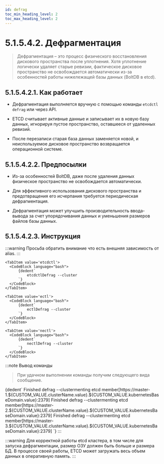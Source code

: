 ```yaml
---
id: defrag
toc_min_heading_level: 2
toc_max_heading_level: 2
---
```



# 5.1.5.4.2. Дефрагментация

> Дефрагментация – это процесс физического восстановления дискового пространства после уплотнения. Хотя уплотнение логически удаляет старые ревизии, фактическое дисковое пространство не освобождается автоматически из-за особенностей работы нижележащей базы данных (BoltDB в etcd).

## 5.1.5.4.2.1. Как работает

- Дефрагментация выполняется вручную с помощью команды `etcdctl defrag` или через API.

- ETCD считывает активные данные и записывает их в новую базу данных, игнорируя пустое пространство, оставшееся от удаленных ревизий.

- После перезаписи старая база данных заменяется новой, и неиспользуемое дисковое пространство возвращается операционной системе.

## 5.1.5.4.2.2. Предпосылки

- Из-за особенностей BoltDB, даже после удаления данных физическое пространство не освобождается автоматически.

- Для эффективного использования дискового пространства и предотвращения его исчерпания требуется периодическая дефрагментация.

- Дефрагментация может улучшить производительность ввода-вывода за счет упорядочивания данных и уменьшения размеров файлов базы данных.

## 5.1.5.4.2.3. Инструкция

:::warning
Просьба обратить внимание что есть внешняя зависимость от alias.
:::

<Tabs groupId="install-type">

    <TabItem value='etcdctl'>
      <CodeBlock language="bash">
          {dedent`
              etcdctlDefrag --cluster
          `}
      </CodeBlock>
    </TabItem>

    <TabItem value='ectl'>
      <CodeBlock language="bash">
          {dedent`
              ectlDefrag --cluster
          `}
      </CodeBlock>
    </TabItem>

    <TabItem value='nectl'>
      <CodeBlock language="bash">
          {dedent`
              nectlDefrag --cluster
          `}
      </CodeBlock>
    </TabItem>

</Tabs>

:::note Вывод команды

> При удачном выполнении команды получим следующего вида сообщение.

<CodeBlock language="bash">
  {dedent`
        Finished defrag --clustermenting etcd member[https://master-1.${CUSTOM_VALUE.clusterName.value}.${CUSTOM_VALUE.kubernetesBaseDomain.value}:2379]
        Finished defrag --clustermenting etcd member[https://master-2.${CUSTOM_VALUE.clusterName.value}.${CUSTOM_VALUE.kubernetesBaseDomain.value}:2379]
        Finished defrag --clustermenting etcd member[https://master-3.${CUSTOM_VALUE.clusterName.value}.${CUSTOM_VALUE.kubernetesBaseDomain.value}:2379]
    `}
</CodeBlock>
:::

:::warning
Для корректной работы etcd кластера, в том числе для запуска дефрагментации, размер ОЗУ должен быть больше и размера БД.
В процессе своей работы, ETCD может загружать весь объем данных в оперативную память.
:::
